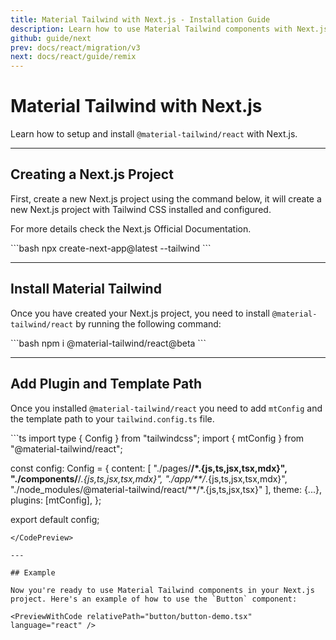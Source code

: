 ```yaml
---
title: Material Tailwind with Next.js - Installation Guide
description: Learn how to use Material Tailwind components with Next.js and Tailwind CSS to easily create elegant and flexible pages.
github: guide/next
prev: docs/react/migration/v3
next: docs/react/guide/remix
---
```


# Material Tailwind with Next.js

Learn how to setup and install `@material-tailwind/react` with Next.js.

---

## Creating a Next.js Project

First, create a new Next.js project using the command below, it will create a new Next.js project with Tailwind CSS installed and configured.

For more details check the <Link href="https://nextjs.org/docs/getting-started/installation?ref=material-tailwind" target="_blank">Next.js Official Documentation</Link>.

<CodePreview>
```bash
npx create-next-app@latest --tailwind
```
</CodePreview>

---

## Install Material Tailwind

Once you have created your Next.js project, you need to install `@material-tailwind/react` by running the following command:

<CodePreview>
```bash
npm i @material-tailwind/react@beta
```
</CodePreview>

---

## Add Plugin and Template Path

Once you installed `@material-tailwind/react` you need to add `mtConfig` and the template path to your `tailwind.config.ts` file.

<CodePreview>
```ts
import type { Config } from "tailwindcss";
import { mtConfig } from "@material-tailwind/react";

const config: Config = {
  content: [
    "./pages/**/*.{js,ts,jsx,tsx,mdx}",
    "./components/**/*.{js,ts,jsx,tsx,mdx}",
    "./app/**/*.{js,ts,jsx,tsx,mdx}",
    "./node_modules/@material-tailwind/react/**/*.{js,ts,jsx,tsx}"
  ],
  theme: {...},
  plugins: [mtConfig],
};

export default config;
```
</CodePreview>

---

## Example

Now you're ready to use Material Tailwind components in your Next.js project. Here's an example of how to use the `Button` component:

<PreviewWithCode relativePath="button/button-demo.tsx" language="react" />
